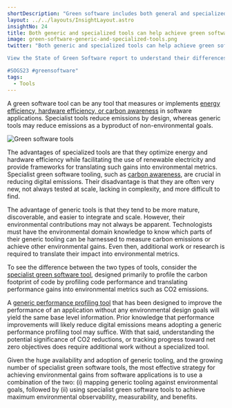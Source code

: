 ```yaml
---
shortDescription: "Green software includes both general and specialized tools."
layout: ../../layouts/InsightLayout.astro
insightNo: 24
title: Both generic and specialized tools can help achieve green software goals
image: green-software-generic-and-specialized-tools.png
twitter: "Both generic and specialized tools can help achieve green software goals.

View the State of Green Software report to understand their differences ➡️ https://stateof.greensoftware.foundation

#SOGS23 #greensoftware"
tags:
  - Tools
---
```


A green software tool can be any tool that measures or implements [energy efficiency, hardware efficiency, or carbon awareness](https://learn.greensoftware.foundation/introduction) in software applications. Specialist tools reduce emissions by design, whereas generic tools may reduce emissions as a byproduct of non-environmental goals.

![Green software tools](/images/insights/green-software-generic-and-specialized-tools-additional-1.png)

The advantages of specialized tools are that they optimize energy and hardware efficiency while facilitating the use of renewable electricity and provide frameworks for translating such gains into environmental metrics. Specialist green software tooling, such as [carbon awareness](https://hackernoon.com/our-code-is-harming-the-planet-we-need-carbon-aware-design-patterns), are crucial in reducing digital emissions. Their disadvantage is that they are often very new, not always tested at scale, lacking in complexity, and more difficult to find.

The advantage of generic tools is that they tend to be more mature, discoverable, and easier to integrate and scale. However, their environmental contributions may not always be apparent. Technologists must have the environmental domain knowledge to know which parts of their generic tooling can be harnessed to measure carbon emissions or achieve other environmental gains. Even then, additional work or research is required to translate their impact into environmental metrics.

To see the difference between the two types of tools, consider the [specialist green software tool](https://github.com/responsibleproblemsolving/energy-usage), designed primarily to profile the carbon footprint of code by profiling code performance and translating performance gains into environmental metrics such as CO2 emissions.

A [generic performance profiling tool](https://github.com/benfred/py-spy) that has been designed to improve the performance of an application without any environmental design goals will yield the same base level information. Prior knowledge that performance improvements will likely reduce digital emissions means adopting a generic performance profiling tool may suffice. With that said, understanding the potential significance of CO2 reductions, or tracking progress toward net zero objectives does require additional work without a specialized tool.

Given the huge availability and adoption of generic tooling, and the growing number of specialist green software tools, the most effective strategy for achieving environmental gains from software applications is to use a combination of the two: (i) mapping generic tooling against environmental goals, followed by (ii) using specialist green software tools to achieve maximum environmental observability, measurability, and benefits.